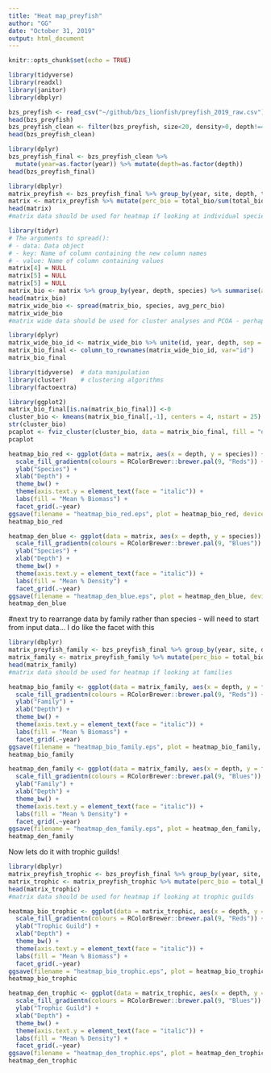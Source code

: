 ```yaml
---
title: "Heat map_preyfish"
author: "GG"
date: "October 31, 2019"
output: html_document
---
```


```r
knitr::opts_chunk$set(echo = TRUE)
```

```r
library(tidyverse)
library(readxl)
library(janitor)
library(dbplyr)
```
```r
bzs_preyfish <- read_csv("~/github/bzs_lionfish/preyfish_2019_raw.csv")
head(bzs_preyfish)
bzs_preyfish_clean <- filter(bzs_preyfish, size<20, density>0, depth!=45)
head(bzs_preyfish_clean)
```


```r

library(dplyr)
bzs_preyfish_final <- bzs_preyfish_clean %>%
  mutate(year=as.factor(year)) %>% mutate(depth=as.factor(depth))
head(bzs_preyfish_final)
```

```r
library(dbplyr)
matrix_preyfish <- bzs_preyfish_final %>% group_by(year, site, depth, transect, species) %>% summarise(total_den = sum(density), total_bio = sum(biomass)) 
matrix <- matrix_preyfish %>% mutate(perc_bio = total_bio/sum(total_bio), perc_den = total_den/sum(total_den))
head(matrix)
#matrix data should be used for heatmap if looking at individual species
```

```r

library(tidyr)
# The arguments to spread():
# - data: Data object
# - key: Name of column containing the new column names
# - value: Name of column containing values
matrix[4] = NULL
matrix[5] = NULL
matrix[5] = NULL
matrix_bio <- matrix %>% group_by(year, depth, species) %>% summarise(avg_perc_bio = mean(perc_bio))
head(matrix_bio)
matrix_wide_bio <- spread(matrix_bio, species, avg_perc_bio)
matrix_wide_bio
#matrix wide data should be used for cluster analyses and PCOA - perhaps average by depth across years? 
```


```r
library(dplyr)
matrix_wide_bio_id <- matrix_wide_bio %>% unite(id, year, depth, sep = "_", remove = TRUE)
matrix_bio_final <- column_to_rownames(matrix_wide_bio_id, var="id")
matrix_bio_final
```

```r

library(tidyverse)  # data manipulation
library(cluster)    # clustering algorithms
library(factoextra)
```


```r
library(ggplot2)
matrix_bio_final[is.na(matrix_bio_final)] <-0
cluster_bio <- kmeans(matrix_bio_final[,-1], centers = 4, nstart = 25)
str(cluster_bio)
pcaplot <- fviz_cluster(cluster_bio, data = matrix_bio_final, fill = "darkblue") + ylim(-2.5,4.5) + xlim(-5, 10) + theme_classic()
pcaplot
```

```r
heatmap_bio_red <- ggplot(data = matrix, aes(x = depth, y = species)) + geom_tile(aes(y = reorder(species, perc_bio, mean, order = TRUE), fill = perc_bio*100), color = "red4", width = 0.85) +
  scale_fill_gradientn(colours = RColorBrewer::brewer.pal(9, "Reds")) +
  ylab("Species") +
  xlab("Depth") +  
  theme_bw() +
  theme(axis.text.y = element_text(face = "italic")) +
  labs(fill = "Mean % Biomass") +
  facet_grid(.~year)
ggsave(filename = "heatmap_bio_red.eps", plot = heatmap_bio_red, device = "eps", path = "~/github/Lionfish_reassessment")
heatmap_bio_red
```
```r
heatmap_den_blue <- ggplot(data = matrix, aes(x = depth, y = species)) + geom_tile(aes(y = reorder(species, perc_den, mean, order = TRUE), fill = perc_den*100), color = "red4", width = 0.85) +
  scale_fill_gradientn(colours = RColorBrewer::brewer.pal(9, "Blues")) +
  ylab("Species") +
  xlab("Depth") +  
  theme_bw() +
  theme(axis.text.y = element_text(face = "italic")) +
  labs(fill = "Mean % Density") +
  facet_grid(.~year)
ggsave(filename = "heatmap_den_blue.eps", plot = heatmap_den_blue, device = "eps", path = "~/github/Lionfish_reassessment")
heatmap_den_blue
```
#next try to rearrange data by family rather than species - will need to start from input data...
I do like the facet with this 

```r
library(dbplyr)
matrix_preyfish_family <- bzs_preyfish_final %>% group_by(year, site, depth, transect, family) %>% summarise(total_den = sum(density), total_bio = sum(biomass)) 
matrix_family <- matrix_preyfish_family %>% mutate(perc_bio = total_bio/sum(total_bio), perc_den = total_den/sum(total_den))
head(matrix_family)
#matrix data should be used for heatmap if looking at families
```
```r
heatmap_bio_family <- ggplot(data = matrix_family, aes(x = depth, y = family)) + geom_tile(aes(y = reorder(family, perc_bio, mean, order = TRUE), fill = perc_bio*100), color = "red4", width = 0.85) +
  scale_fill_gradientn(colours = RColorBrewer::brewer.pal(9, "Reds")) +
  ylab("Family") +
  xlab("Depth") +  
  theme_bw() +
  theme(axis.text.y = element_text(face = "italic")) +
  labs(fill = "Mean % Biomass") +
  facet_grid(.~year)
ggsave(filename = "heatmap_bio_family.eps", plot = heatmap_bio_family, device = "eps", path = "~/github/Lionfish_reassessment", width = 6,height = 4,dpi = 600)
heatmap_bio_family
```

```r
heatmap_den_family <- ggplot(data = matrix_family, aes(x = depth, y = family)) + geom_tile(aes(y = reorder(family, perc_den, mean, order = TRUE), fill = perc_den*100), color = "navy", width = 0.85) +
  scale_fill_gradientn(colours = RColorBrewer::brewer.pal(9, "Blues")) +
  ylab("Family") +
  xlab("Depth") +  
  theme_bw() +
  theme(axis.text.y = element_text(face = "italic")) +
  labs(fill = "Mean % Density") +
  facet_grid(.~year)
ggsave(filename = "heatmap_den_family.eps", plot = heatmap_den_family, device = "eps", path = "~/github/Lionfish_reassessment", width = 6,height = 4,dpi = 600)
heatmap_den_family
```

Now lets do it with trophic guilds!

```r
library(dbplyr)
matrix_preyfish_trophic <- bzs_preyfish_final %>% group_by(year, site, depth, transect, trophic_guild) %>% summarise(total_den = sum(density), total_bio = sum(biomass)) 
matrix_trophic <- matrix_preyfish_trophic %>% mutate(perc_bio = total_bio/sum(total_bio), perc_den = total_den/sum(total_den))
head(matrix_trophic)
#matrix data should be used for heatmap if looking at trophic guilds
```
```r
heatmap_bio_trophic <- ggplot(data = matrix_trophic, aes(x = depth, y = trophic_guild)) + geom_tile(aes(y = reorder(trophic_guild, perc_bio, mean, order = TRUE), fill = perc_bio*100), color = "red4", width = 0.85) +
  scale_fill_gradientn(colours = RColorBrewer::brewer.pal(9, "Reds")) +
  ylab("Trophic Guild") +
  xlab("Depth") +  
  theme_bw() +
  theme(axis.text.y = element_text(face = "italic")) +
  labs(fill = "Mean % Biomass") +
  facet_grid(.~year)
ggsave(filename = "heatmap_bio_trophic.eps", plot = heatmap_bio_trophic, device = "eps", path = "~/github/Lionfish_reassessment", width = 6,height = 4,dpi = 600)
heatmap_bio_trophic
```
```r
heatmap_den_trophic <- ggplot(data = matrix_trophic, aes(x = depth, y = trophic_guild)) + geom_tile(aes(y = reorder(trophic_guild, perc_den, mean, order = TRUE), fill = perc_den*100), color = "navy", width = 0.85) +
  scale_fill_gradientn(colours = RColorBrewer::brewer.pal(9, "Blues")) +
  ylab("Trophic Guild") +
  xlab("Depth") +  
  theme_bw() +
  theme(axis.text.y = element_text(face = "italic")) +
  labs(fill = "Mean % Density") +
  facet_grid(.~year)
ggsave(filename = "heatmap_den_trophic.eps", plot = heatmap_den_trophic, device = "eps", path = "~/github/Lionfish_reassessment", width = 6,height = 4,dpi = 600)
heatmap_den_trophic
```
